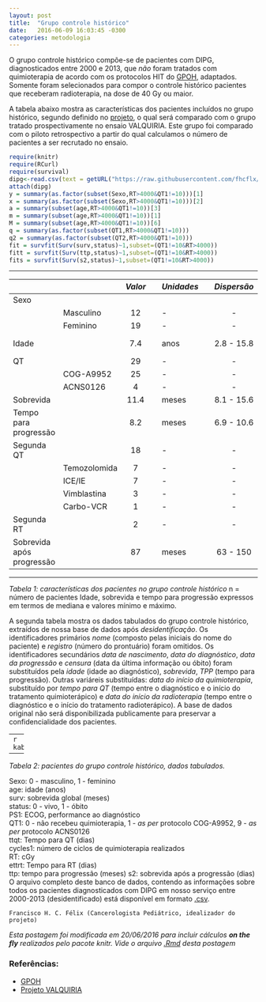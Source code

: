 ```yaml
---
layout: post
title:  "Grupo controle histórico"
date:   2016-06-09 16:03:45 -0300
categories: metodologia
---
```


O grupo controle histórico compõe-se de pacientes com DIPG, diagnosticados entre 2000 e 2013, que _não_ foram tratados com quimioterapia de acordo com os protocolos HIT do [GPOH][gpoh], adaptados. Somente foram selecionados para compor o controle histórico pacientes que receberam radioterapia, na dose de 40 Gy ou maior.

A tabela abaixo mostra as características dos pacientes incluídos no grupo histórico, segundo definido no [projeto][projeto], o qual será comparado com o grupo tratado prospectivamente no ensaio VALQUIRIA. Este grupo foi comparado com o piloto retrospectivo a partir do qual calculamos o número de pacientes a ser recrutado no ensaio.

```r
require(knitr)
require(RCurl)
require(survival)
dipg<-read.csv(text = getURL("https://raw.githubusercontent.com/fhcflx/valkyrie/gh-pages/assets/data/dipg.csv"))
attach(dipg)  
y = summary(as.factor(subset(Sexo,RT>4000&QT1!=10)))[1]  
x = summary(as.factor(subset(Sexo,RT>4000&QT1!=10)))[2]  
a = summary(subset(age,RT>4000&QT1!=10))[3]  
m = summary(subset(age,RT>4000&QT1!=10))[1]  
M = summary(subset(age,RT>4000&QT1!=10))[6]  
q = summary(as.factor(subset(QT1,RT>4000&QT1!=10)))
q2 = summary(as.factor(subset(QT2,RT>4000&QT1!=10)))
fit = survfit(Surv(surv,status)~1,subset=(QT1!=10&RT>4000))  
fitt = survfit(Surv(ttp,status)~1,subset=(QT1!=10&RT>4000))  
fits = survfit(Surv(s2,status)~1,subset=(QT1!=10&RT>4000))  
```

---

|     |         |*Valor* |     | *Unidades* |     | *Dispersão* |     |     |     | *Medida* |
|:--- | ------- |:------:| --- |:---------- | --- |:-----------:| --- | ---:| --- |:--------:|
| Sexo          |        |     |            |     |             |     |     |     |          |
|     |Masculino|   12   |     |      -     |     |      -      |     |  -  |     |    *n*   |
|     | Feminino|   19   |     |      -     |     |      -      |     |  -  |     |    *n*   |
|Idade|         |   7.4  |     |     anos   |     |  2.8 - 15.8 |     | min - max |  mediana |
|QT   |         |   29   |     |      -     |     |      -      |     |  -  |     |    *n*   |
|     |COG-A9952|   25   |     |      -     |     |      -      |     |  -  |     |    *n*   |
|     |ACNS0126 |    4   |     |      -     |     |      -      |     |  -  |     |    *n*   |
|Sobrevida|     |   11.4 |     |     meses  |     |  8.1 - 15.6 |     |IC95%|     |  mediana |
|Tempo para <br> progressão||8.2||   meses  |     |  6.9 - 10.6 |     |IC95%|     |  mediana |
|Segunda QT    ||   18   |     |      -     |     |      -      |     |  -  |     |    *n*   |
| |Temozolomida |    7   |     |      -     |     |      -      |     |  -  |     |    *n*   |
|     | ICE/IE  |    7   |     |      -     |     |      -      |     |  -  |     |    *n*   |
|   |Vimblastina|    3   |     |      -     |     |      -      |     |  -  |     |    *n*   |
|     |Carbo-VCR|    1   |     |      -     |     |      -      |     |  -  |     |    *n*   |
|Segunda RT    ||    2   |     |      -     |     |      -      |     |  -  |     |    *n*   |
|Sobrevida após <br> progressão||87|| meses |     |   63 - 150  |     |IC95%|     |  mediana |

---

*Tabela 1: características dos pacientes no grupo controle histórico*
n = número de pacientes
Idade, sobrevida e tempo para progressão expressos em termos de mediana e valores mínimo e máximo.

A segunda tabela mostra os dados tabulados do grupo controle histórico, extraídos de nossa base de dados após _desidentificação_. Os identificadores primários _nome_ (composto pelas iniciais do nome do paciente) e _registro_ (número do prontuário) foram omitidos. Os identificadores secundários _data de nascimento_, _data do diagnóstico_, _data da progressão_ e _censura_ (data da última informação ou óbito) foram substituídos pela _idade_ (idade ao diagnóstico), _sobrevida_, _TPP_ (tempo para progressão). Outras variáreis substituídas: _data do início da quimioterapia_, substituído por _tempo para QT_ (tempo entre o diagnóstico e o início do tratamento quimioterápico) e _data do início da radioterapia_ (tempo entre o diagnóstico e o início do tratamento radioterápico). A base de dados original não será disponibilizada publicamente para preservar a confidencialidade dos pacientes.

---
```r
kable(subset(dipg[,c(2:13)],QT1!=10&RT>4000))
```

---

*Tabela 2: pacientes do grupo controle histórico, dados tabulados.*

Sexo: 0 - masculino, 1 - feminino  
age: idade (anos)  
surv: sobrevida global (meses)  
status: 0 - vivo, 1 - óbito  
PS1: ECOG, performance ao diagnóstico  
QT1: 0 - não recebeu quimioterapia, 1 - _as per_ protocolo COG-A9952, 9 - _as per_ protocolo ACNS0126  
ttqt: Tempo para QT (dias)  
cycles1: número de ciclos de quimioterapia realizados  
RT: cGy  
ettrt: Tempo para RT (dias)  
ttp: tempo para progressão (meses)
s2: sobrevida após a progressão (dias)  
O arquivo completo deste banco de dados, contendo as informações sobre todos os pacientes diagnosticados com DIPG em nosso serviço entre 2000-2013 (desidentificado) está disponível em formato [.csv](/assets/stat/dipg.csv).

``` Francisco H. C. Félix (Cancerologista Pediátrico, idealizador do projeto)
```

_Esta postagem foi modificada em 20/06/2016 para incluir cálculos **on the fly** realizados pelo pacote knitr. Vide o arquivo [.Rmd](/_source/2016-06-09-Grupo-controle-histórico.Rmd) desta postagem_

### Referências:

- [GPOH][gpoh]
- [Projeto VALQUIRIA][projeto]

[gpoh]: http://www.kinderkrebsinfo.de/gpoh_society/index_eng.html
[projeto]: /assets/posts/2016-06-09-Grupo-controle-historico/Anteprojeto_VALQUIRIA_HIAS_3.pdf
